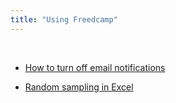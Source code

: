 ```yaml
---
title: "Using Freedcamp"
---
```


<html>
<head>
<style>
hr { 
  display: block;
  margin-top: 0.5em;
  margin-bottom: 0.5em;
  margin-left: auto;
  margin-right: auto;
  border-style: inset;
  border-width: 1px;
} 
</style>
</head>
<body>

<br />

<ul>
<li><a href="images/turnoffemail.gif" target="_blank">How to turn off email notifications</li>
</ul>

<ul>
<li><a href="random-sampling.gif">Random sampling in Excel</a></li>
</ul>

</body>
</html>